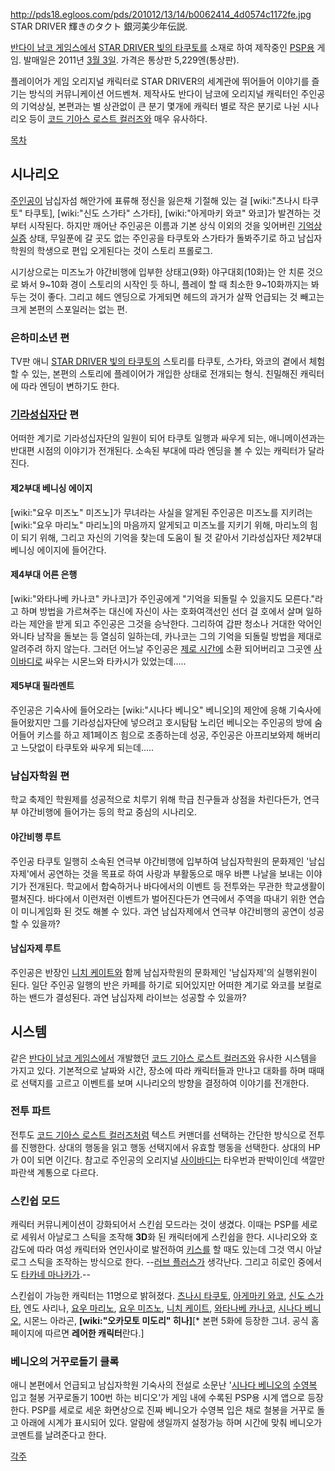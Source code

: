 http://pds18.egloos.com/pds/201012/13/14/b0062414_4d0574c1172fe.jpg
STAR DRIVER 輝きのタクト 銀河美少年伝説. 

[[반다이 남코 게임스]]에서 [[STAR DRIVER 빛의 타쿠토]]를 소재로 하여 제작중인 [[PSP]]용 게임. 발매일은 2011년 [[3월 3일]]. 가격은 통상판 5,229엔(통상판).

플레이어가 게임 오리지널 캐릭터로 STAR DRIVER의 세계관에 뛰어들어 이야기를 즐기는 방식의 커뮤니케이션 어드벤쳐. 제작사도 반다이 남코에 오리지널 캐릭터인 주인공의 기억상실, 본편과는 별 상관없이 큰 분기 몇개에 캐릭터 별로 작은 분기로 나뉜 시나리오 등이 [[코드 기아스 로스트 컬러즈]]와 매우 유사하다.

[[목차]]

== 시나리오 ==
[[주인공]]이 남십자섬 해안가에 표류해 정신을 잃은채 기절해 있는 걸 [wiki:"츠나시 타쿠토" 타쿠토], [wiki:"신도 스가타" 스가타], [wiki:"아게마키 와코" 와코]가 발견하는 것부터 시작된다. 하지만 깨어난 주인공은 이름과 기본 상식 이외의 것을 잊어버린 [[기억상실증]] 상태, 무일푼에 갈 곳도 없는 주인공을 타쿠토와 스가타가 돌봐주기로 하고 남십자학원의 학생으로 편입 오게된다는 것이 스토리 프롤로그.

시기상으로는 미즈노가 야간비행에 입부한 상태고(9화) 야구대회(10화)는 안 치룬 것으로 봐서 9~10화 경이 스토리의 시작인 듯 하니, 플레이 할 때 최소한 9~10화까지는 봐두는 것이 좋다. 그리고 헤드 엔딩으로 가게되면 헤드의 과거가 살짝 언급되는 것 빼고는 크게 본편의 스포일러는 없는 편.

=== 은하미소년 편 ===
TV판 애니 [[STAR DRIVER 빛의 타쿠토]]의 스토리를 타쿠토, 스가타, 와코의 곁에서 체험할 수 있는, 본편의 스토리에 플레이어가 개입한 상태로 전개되는 형식. 친밀해진 캐릭터에 따라 엔딩이 변하기도 한다.

=== [[기라성십자단]] 편 ===
어떠한 계기로 기라성십자단의 일원이 되어 타쿠토 일행과 싸우게 되는, 애니메이션과는 반대편 시점의 이야기가 전개된다. 소속된 부대에 따라 엔딩을 볼 수 있는 캐릭터가 달라진다.
==== 제2부대 베니싱 에이지 ====
[wiki:"요우 미즈노" 미즈노]가 무녀라는 사실을 알게된 주인공은 미즈노를 지키려는 [wiki:"요우 마리노" 마리노]의 마음까지 알게되고 미즈노를 지키기 위해, 마리노의 힘이 되기 위해, 그리고 자신의 기억을 찾는데 도움이 될 것 같아서 기라성십자단 제2부대 베니싱 에이지에 들어간다.
==== 제4부대 어른 은행 ====
[wiki:"와타나베 카나코" 카나코]가 주인공에게 "기억을 되돌릴 수 있을지도 모른다."라고 하며 방법을 가르쳐주는 대신에 자신이 사는 호화여객선인 선더 걸 호에서 살며 일하라는 제안을 받게 되고 주인공은 그것을 승낙한다. 그리하여 갑판 청소나 거대한 악어인 와니타 남작을 돌보는 등 열심히 일하는데, 카나코는 그의 기억을 되돌릴 방법을 제대로 알려주려 하지 않는다. 그러던 어느날 주인공은 [[제로 시간]]에 소환 되어버리고 그곳엔 [[사이바디]]로 싸우는 시몬느와 타카시가 있었는데.....
==== 제5부대 필라멘트 ====
주인공은 기숙사에 들어오라는 [wiki:"시나다 베니오" 베니오]의 제안에 응해 기숙사에 들어왔지만 그를 기라성십자단에 넣으려고 호시탐탐 노리던 베니오는 주인공의 방에 숨어들어 키스를 하고 제1페이즈 힘으로 조종하는데 성공, 주인공은 아프리보와제 해버리고 느닷없이 타쿠토와 싸우게 되는데.....

=== 남십자학원 편 ===
학교 축제인 학원제를 성공적으로 치루기 위해 학급 친구들과 상점을 차린다든가, 연극부 야간비행에 들어가는 등의 학교 중심의 시나리오.
==== 야간비행 루트 ====
주인공 타쿠토 일행히 소속된 연극부 야간비행에 입부하여 남십자학원의 문화제인 '남십자제'에서 공연하는 것을 목표로 하여 사랑과 부활동으로 매우 바쁜 나날을 보내는 이야기가 전개된다. 학교에서 합숙하거나 바다에서의 이벤트 등 전투와는 무관한 학교생활이 펼쳐진다. 바다에서 이런저런 이벤트가 벌어진다든가 연극에서 주역을 따내기 위한 연습이 미니게임화 된 것도 해볼 수 있다. 과연 남십자제에서 연극부 야간비행의 공연이 성공할 수 있을까?
==== 남십자제 루트 ====
주인공은 반장인 [[니치 케이트]]와 함께 남십자학원의 문화제인 '남십자제'의 실행위원이 된다. 일단 주인공 일행의 반은 카페를 하기로 되어있지만 어떠한 계기로 와코를 보컬로 하는 밴드가 결성된다. 과연 남십자제 라이브는 성공할 수 있을까?


== 시스템 ==
같은 [[반다이 남코 게임스]]에서 개발했던 [[코드 기아스 로스트 컬러즈]]와 유사한 시스템을 가지고 있다. 기본적으로 날짜와 시간, 장소에 따라 캐릭터들과 만나고 대화를 하며 때때로 선택지를 고르고 이벤트를 보며 시나리오의 방향을 결정하여 이야기를 전개한다.

=== 전투 파트 ===
전투도 [[코드 기아스 로스트 컬러즈]]처럼 텍스트 커맨더를 선택하는 간단한 방식으로 전투를 진행한다. 상대의 행동을 읽고 행동 선택지에서 유효할 행동을 선택한다. 상대의 HP가 0이 되면 이긴다. 참고로 주인공의 오리지널 [[사이바디]]는 타우번과 판박이인데 색깔만 파란색 계통으로 다르다.
=== 스킨쉽 모드 ===
캐릭터 커뮤니케이션이 강화되어서 스킨쉽 모드라는 것이 생겼다. 이때는 PSP를 세로로 세워서 아날로그 스틱을 조작해 '''3D'''화 된 캐릭터에게 스킨쉽을 한다. 시나리오와 호감도에 따라 여성 캐릭터와 연인사이로 발전하여 [[키스]]를 할 때도 있는데 그것 역시 아날로그 스틱을 조작하는 방식으로 한다. --[[러브 플러스]]가 생각난다. 그리고 히로인 중에서도 [[타카네 마나카]]가.--

스킨쉽이 가능한 캐릭터는 11명으로 밝혀졌다. [[츠나시 타쿠토]], [[아게마키 와코]], [[신도 스가타]], 엔도 사리나, [[요우 마리노]], [[요우 미즈노]], [[니치 케이트]], [[와타나베 카나코]], [[시나다 베니오]], 시몬느 아라곤, '''[wiki:"오카모토 미도리" 히나]'''[* 본편 5화에 등장한 그녀. 공식 홈페이지에 따르면 '''레어한 캐릭터'''란다.]
=== 베니오의 거꾸로돌기 클록 ===
애니 본편에서 언급되고 남십자학원 기숙사의 전설로 소문난 '[[시나다 베니오]]의 [[수영복]] 입고 철봉 거꾸로돌기 100번 하는 비디오'가 게임 내에 수록된 PSP용 시계 앱으로 등장한다. PSP를 세로로 세운 화면상으로 진짜 베니오가 수영복 입은 채로 철봉을 거꾸로 돌고 아래에 시계가 표시되어 있다. 알람에 생일까지 설정가능 하며 시간에 맞춰 베니오가 코멘트를 날려준다고 한다.



[[각주]]
